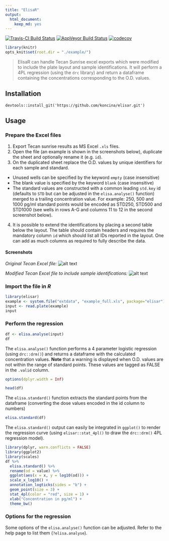 ```yaml
---
title: "ElisaR"
output:
  html_document:
    keep_md: yes
---
```


[![Travis-CI Build Status](https://travis-ci.org/koncina/elisar.svg?branch=master)](https://travis-ci.org/koncina/elisar)
[![AppVeyor Build Status](https://ci.appveyor.com/api/projects/status/github/koncina/elisar?branch=master&svg=true)](https://ci.appveyor.com/project/koncina/elisar)
[![codecov](https://codecov.io/gh/koncina/elisar/branch/master/graph/badge.svg)](https://codecov.io/gh/koncina/elisar)

```r
library(knitr)
opts_knit$set(root.dir = "./example/")
```

> ElisaR can handle Tecan Sunrise excel exports which were modified to include the plate layout and sample identifications. It will perform a 4PL regression (using the `drc` library) and return a dataframe containing the concentrations corresponding to the O.D. values.

## Installation

```
devtools::install_git('https://github.com/koncina/elisar.git')
```

## Usage

### Prepare the Excel files

1. Export Tecan sunrise results as MS Excel `.xls` files.
2. Open the file (an example is shown in the screenshots below), duplicate the sheet and optionally rename it (e.g. `id`).
3. On the duplicated sheet replace the O.D. values by unique identifiers for each sample and standard.
  - Unused wells can be specified by the keyword `empty` (case insensitive)
  - The blank value is specified by the keyword `blank` (case insensitive)
  - The standard values are constructed with a common leading `std.key` id (defaults to `STD` but can be adjusted in the `elisa.analyse()` function) merged to a trailing concentration value. For example: 250, 500 and 1000 pg/ml standard points would be encoded as STD250, STD500 and STD1000 (see wells in rows A-G and columns 11 to 12 in the second screenshot below).
4. It is possible to extend the identifications by placing a second table below the layout. The table should contain headers and requires the mandatory column `id` which should list all IDs reported in the layout. One can add as much columns as required to fully describe the data.

#### Screenshots

*Original Tecan Excel file:*
![alt text](example/01.png)

*Modified Tecan Excel file to include sample identifications:*
![alt text](example/02.png)

### Import the file in _R_

```r
library(elisar)
example <- system.file("extdata", "example_full.xls", package="elisar")
input <- read.plate(example)
input
```

### Perform the regression

```r
df <- elisa.analyse(input)
df
```

The `elisa.analyse()` function performs a 4 parameter logistic regression (using `drc::drm()`) and returns a dataframe with the calculated concentration values.
**Note** that a warning is displayed when O.D. values are not within the range of standard points. These values are tagged as FALSE in the `.valid` column.

```r
options(dplyr.width = Inf)
```

```r
head(df)
```

The `elisa.standard()` function extracts the standard points from the dataframe (converting the dose values encoded in the id column to numbers)

```r
elisa.standard(df)
```

The `elisa.standard()` output can easily be integrated in `ggplot()` to render the regression curve (using `elisar::stat_4pl()` to draw the `drc::drm()` 4PL regression model).

```r
library(dplyr, warn.conflicts = FALSE)
library(ggplot2)
library(scales)
df %>%
  elisa.standard() %>%
  rename(od = value) %>%
  ggplot(aes(x = x, y = log10(od))) +
  scale_x_log10() +
  annotation_logticks(sides = "b") +
  geom_point(size = 3) +
  stat_4pl(color = "red", size = 1) +
  xlab("Concentration in pg/ml") +
  theme_bw()
```

### Options for the regression

Some options of the `elisa.analyse()` function can be adjusted. Refer to the help page to list them (`?elisa.analyse`).
